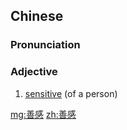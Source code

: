 ==Chinese==
{{zh-forms}}

===Pronunciation===
{{zh-pron
|m=shàngǎn
|c=sin6 gam2
|mn=qz,xm,zz:siān-kám
|cat=a
}}

===Adjective===
{{zh-adj}}

# [[sensitive]] (of a person)

[[mg:善感]]
[[zh:善感]]